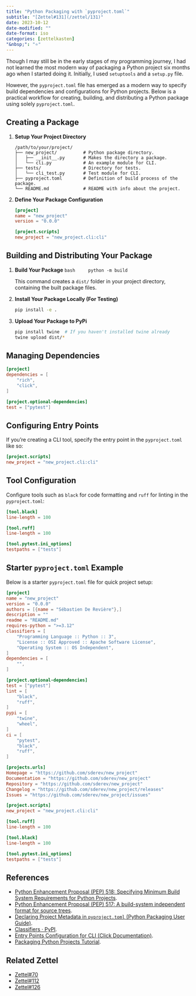 ```yaml
---
title: "Python Packaging with `pyproject.toml`"
subtitle: "[Zettel#131](/zettel/131)"
date: 2023-10-12
date-modified: ""
date-format: iso
categories: [zettelkasten]
"&nbsp;": "⭐"
---
```

Though I may still be in the early stages of my programming journey, I had not learned the most modern way of packaging a Python project six months ago when I started doing it. Initially, I used `setuptools` and a `setup.py` file.

However, the `pyproject.toml` file has emerged as a modern way to specify build dependencies and configurations for Python projects. Below is a practical workflow for creating, building, and distributing a Python package using solely `pyproject.toml`.

## Creating a Package

1. **Setup Your Project Directory**

    ```plaintext
    /path/to/your/project/
    ├── new_project/          # Python package directory.
    │   ├── __init__.py       # Makes the directory a package.
    │   └── cli.py            # An example module for CLI.
    ├── tests/                # Directory for tests.
    │   └── cli_test.py       # Test module for CLI.
    ├── pyproject.toml        # Definition of build process of the package.
    └── README.md             # README with info about the project.
    ```

2. **Define Your Package Configuration**

    ```toml
    [project]
    name = "new_project"
    version = "0.0.0"

    [project.scripts]
    new_project = "new_project.cli:cli"
    ```

## Building and Distributing Your Package

1. **Build Your Package**
    ```bash
    python -m build
    ```

   This command creates a `dist/` folder in your project directory, containing the built package files.

2. **Install Your Package Locally (For Testing)**

    ```bash
    pip install -e .
    ```

3. **Upload Your Package to PyPi**

    ```bash
    pip install twine  # If you haven't installed twine already
    twine upload dist/*
    ```

## Managing Dependencies

```toml
[project]
dependencies = [
    "rich",
    "click",
]

[project.optional-dependencies]
test = ["pytest"]
```

## Configuring Entry Points

If you're creating a CLI tool, specify the entry point in the `pyproject.toml` like so:

```toml
[project.scripts]
new_project = "new_project.cli:cli"
```

## Tool Configuration

Configure tools such as `black` for code formatting and `ruff` for linting in the `pyproject.toml`:

```toml
[tool.black]
line-length = 100

[tool.ruff]
line-length = 100

[tool.pytest.ini_options]
testpaths = ["tests"]
```

## Starter `pyproject.toml` Example

Below is a starter `pyproject.toml` file for quick project setup:

```toml
[project]
name = "new_project"
version = "0.0.0"
authors = [{name = "Sébastien De Revière"},]
description = ""
readme = "README.md"
requires-python = ">=3.12"
classifiers = [
    "Programming Language :: Python :: 3",
    "License :: OSI Approved :: Apache Software License",
    "Operating System :: OS Independent",
]
dependencies = [
    "",
]

[project.optional-dependencies]
test = ["pytest"]
lint = [
    "black",
    "ruff",
]
pypi = [
    "twine",
    "wheel",
]
ci = [
    "pytest",
    "black",
    "ruff",
]

[projects.urls]
Homepage = "https://github.com/sderev/new_project"
Documentation = "https://github.com/sderev/new_project"
Repository = "https://github.com/sderev/new_project"
Changelog = "https://github.com/sderev/new_project/releases"
Issues = "https://github.com/sderev/new_project/issues"

[project.scripts]
new_project = "new_project.cli:cli"

[tool.ruff]
line-length = 100

[tool.black]
line-length = 100

[tool.pytest.ini_options]
testpaths = ["tests"]
```

## References

* [Python Enhancement Proposal (PEP) 518: Specifying Minimum Build System Requirements for Python Projects](https://peps.python.org/pep-0518/).
* [Python Enhancement Proposal (PEP) 517: A build-system independent format for source trees](https://peps.python.org/pep-0517/).
* [Declaring Project Metadata in `pyproject.toml` (Python Packaging User Guide)](https://packaging.python.org/en/latest/specifications/declaring-project-metadata/#declaring-project-metadata).
* [Classifiers · PyPI](https://pypi.org/classifiers/).
* [Entry Points Configuration for CLI (Click Documentation)](https://click.palletsprojects.com/en/latest/entry-points/).
* [Packaging Python Projects Tutorial](https://packaging.python.org/en/latest/tutorials/packaging-projects/#:~:text=pyproject,table%20for%20metadata.%20Note).

## Related Zettel

* [Zettel#70](/zettel/70)
* [Zettel#112](/zettel/112)
* [Zettel#126](/zettel/126)
